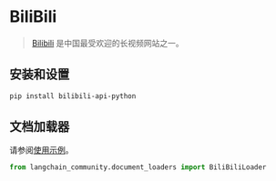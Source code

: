 # BiliBili

>[Bilibili](https://www.bilibili.tv/) 是中国最受欢迎的长视频网站之一。

## 安装和设置

```bash
pip install bilibili-api-python
```

## 文档加载器

请参阅[使用示例](/docs/integrations/document_loaders/bilibili)。

```python
from langchain_community.document_loaders import BiliBiliLoader
```